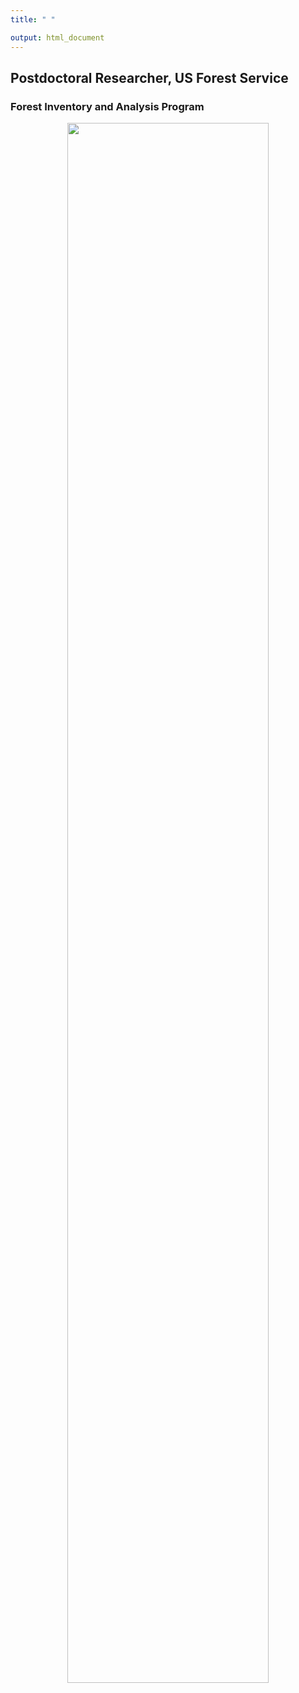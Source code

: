 ```yaml
---
title: " "

output: html_document
---
```


## Postdoctoral Researcher, US Forest Service 
### Forest Inventory and Analysis Program

<center>

![](images/mushroom.jpg){width="80%"}

</center>


